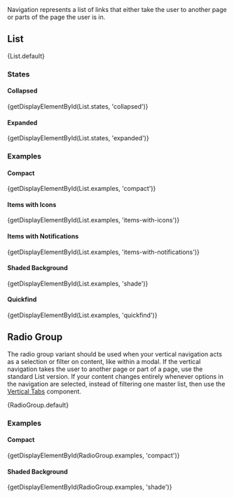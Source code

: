 
<div className="doc lead">
  Navigation represents a list of links that either take the user to another
  page or parts of the page the user is in.
</div>

## List

<CodeView>
  {List.default}
</CodeView>

### States

#### Collapsed
<CodeView>
  {getDisplayElementById(List.states, 'collapsed')}
</CodeView>

#### Expanded
<CodeView>
  {getDisplayElementById(List.states, 'expanded')}
</CodeView>

### Examples

#### Compact
<CodeView>
  {getDisplayElementById(List.examples, 'compact')}
</CodeView>

#### Items with Icons
<CodeView>
  {getDisplayElementById(List.examples, 'items-with-icons')}
</CodeView>

#### Items with Notifications
<CodeView>
  {getDisplayElementById(List.examples, 'items-with-notifications')}
</CodeView>

#### Shaded Background
<CodeView>
  {getDisplayElementById(List.examples, 'shade')}
</CodeView>

#### Quickfind
<CodeView>
  {getDisplayElementById(List.examples, 'quickfind')}
</CodeView>

## Radio Group

The radio group variant should be used when your vertical navigation acts as a selection or filter on content, like within a modal. If the vertical navigation takes the user to another page or part of a page, use the standard List version. If your content changes entirely whenever options in the navigation are selected, instead of filtering one master list, then use the [Vertical Tabs](/components/vertical-tabs) component.

<CodeView>
  {RadioGroup.default}
</CodeView>

### Examples

#### Compact
<CodeView>
  {getDisplayElementById(RadioGroup.examples, 'compact')}
</CodeView>

#### Shaded Background
<CodeView>
  {getDisplayElementById(RadioGroup.examples, 'shade')}
</CodeView>
